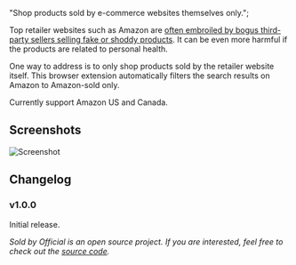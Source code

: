   "Shop products sold by e-commerce websites themselves only.";

Top retailer websites such as Amazon are [often embroiled by bogus third-party
sellers selling fake or shoddy
products](https://www.wired.com/story/how-shop-safe-amazon/). It can be even
more harmful if the products are related to personal health.

One way to address is to only shop products sold by the retailer website itself.
This browser extension automatically filters the search results on Amazon to
Amazon-sold only.

Currently support Amazon US and Canada.

## Screenshots

![Screenshot](./images/screenshot.png)

## Changelog

### v1.0.0

Initial release.

_Sold by Official is an open source project. If you are interested, feel free to
check out the [source code](https://github.com/8hobbies/sold-by-official)._
